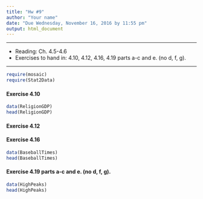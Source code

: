 ```yaml
---
title: "Hw #9"
author: "Your name"
date: "Due Wednesday, November 16, 2016 by 11:55 pm"
output: html_document
---
```


***

* Reading: Ch. 4.5-4.6
* Exercises to hand in: 4.10, 4.12, 4.16, 4.19 parts a-c and e. (no d, f, g). 

***

```r
require(mosaic)
require(Stat2Data)
```

#### Exercise 4.10
```r
data(ReligionGDP)
head(ReligionGDP)
```

#### Exercise 4.12

#### Exercise 4.16
```r
data(BaseballTimes)
head(BaseballTimes)
```

#### Exercise 4.19 parts a-c and e. (no d, f, g). 
```r
data(HighPeaks)
head(HighPeaks)
```






